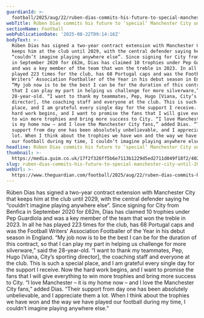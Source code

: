 ```yaml
---
guardianId: >-
  football/2025/aug/22/ruben-dias-commits-his-future-to-special-manchester-city-until-2029
webTitle: Rúben Dias commits his future to ‘special’ Manchester City until 2029
sectionName: Football
webPublicationDate: '2025-08-22T09:14:16Z'
bodyText: >-
  Rúben Dias has signed a two-year contract extension with Manchester City that
  keeps him at the club until 2029, with the central defender saying he
  “couldn’t imagine playing anywhere else”. Since signing for City from Benfica
  in September 2020 for £62m, Dias has claimed 10 trophies under Pep Guardiola
  and was a key member of the team that won the treble in 2023. In all he has
  played 223 times for the club, has 68 Portugal caps and was the Football
  Writers’ Association Footballer of the Year in his debut season in England.
  “My job now is to be the best I can be for the duration of this contract, so
  that I can play my part in helping us challenge for more silverware,” said the
  28-year-old. “I want to thank my teammates, Pep, Hugo [Viana, City’s sporting
  director], the coaching staff and everyone at the club. This is such a special
  place, and I am grateful every single day for the support I receive. Now the
  hard work begins, and I want to promise the fans that I will give everything
  to win more trophies and bring more success to City. “I love Manchester – it
  is my home now – and I love the Manchester City fans,” added Dias. “Their
  support from day one has been absolutely unbelievable, and I appreciate them a
  lot. When I think about the trophies we have won and the way we have played
  our football during my time, I couldn’t imagine playing anywhere else.”
headline: Rúben Dias commits his future to ‘special’ Manchester City until 2029
thumbnail: >-
  https://media.guim.co.uk/17f2f326ff5b6e7113b1229d5ed2711d049f18f2/402_218_3902_3122/500.jpg
slug: ruben-dias-commits-his-future-to-special-manchester-city-until-2029
webUrl: >-
  https://www.theguardian.com/football/2025/aug/22/ruben-dias-commits-his-future-to-special-manchester-city-until-2029
---
```

Rúben Dias has signed a two-year contract extension with Manchester City that keeps him at the club until 2029, with the central defender saying he “couldn’t imagine playing anywhere else”. Since signing for City from Benfica in September 2020 for £62m, Dias has claimed 10 trophies under Pep Guardiola and was a key member of the team that won the treble in 2023. In all he has played 223 times for the club, has 68 Portugal caps and was the Football Writers’ Association Footballer of the Year in his debut season in England. “My job now is to be the best I can be for the duration of this contract, so that I can play my part in helping us challenge for more silverware,” said the 28-year-old. “I want to thank my teammates, Pep, Hugo [Viana, City’s sporting director], the coaching staff and everyone at the club. This is such a special place, and I am grateful every single day for the support I receive. Now the hard work begins, and I want to promise the fans that I will give everything to win more trophies and bring more success to City. “I love Manchester – it is my home now – and I love the Manchester City fans,” added Dias. “Their support from day one has been absolutely unbelievable, and I appreciate them a lot. When I think about the trophies we have won and the way we have played our football during my time, I couldn’t imagine playing anywhere else.”
